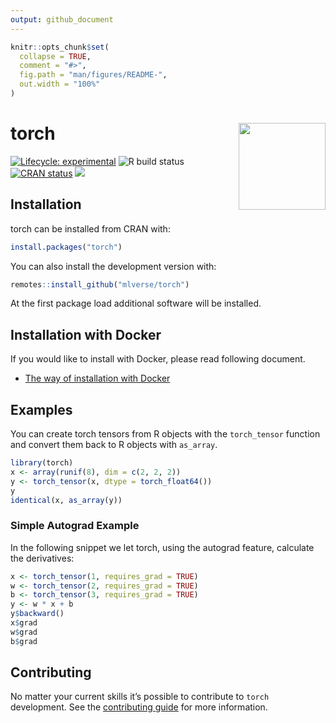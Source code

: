 ```yaml
---
output: github_document
---
```

 
<!-- README.md is generated from README.Rmd. Please edit that file -->

```r
knitr::opts_chunk$set(
  collapse = TRUE,
  comment = "#>",
  fig.path = "man/figures/README-",
  out.width = "100%"
)
```

# torch <a href='https://torch.mlverse.org'><img src='man/figures/torch.png' align="right" height="139" /></a>

[![Lifecycle: experimental](https://img.shields.io/badge/lifecycle-experimental-orange.svg)](https://lifecycle.r-lib.org/articles/stages.html)
![R build status](https://github.com/mlverse/torch/workflows/Test/badge.svg)
[![CRAN status](https://www.r-pkg.org/badges/version/torch)](https://CRAN.R-project.org/package=torch)
[![](https://cranlogs.r-pkg.org/badges/torch)](https://cran.r-project.org/package=torch)

## Installation

torch can be installed from CRAN with:

```r
install.packages("torch")
```

You can also install the development version with:

```r
remotes::install_github("mlverse/torch")
```

At the first package load additional software will be 
installed.

## Installation with Docker
If you would like to install with Docker, please read following document.

* [The way of installation with Docker](https://github.com/mlverse/torch/blob/master/docker/build_env_guide.md)

## Examples

You can create torch tensors from R objects with the `torch_tensor` function and convert them back to R objects with `as_array`.

```r
library(torch)
x <- array(runif(8), dim = c(2, 2, 2))
y <- torch_tensor(x, dtype = torch_float64())
y
identical(x, as_array(y))
```

### Simple Autograd Example

In the following snippet we let torch, using the autograd feature, calculate the derivatives:

```r
x <- torch_tensor(1, requires_grad = TRUE)
w <- torch_tensor(2, requires_grad = TRUE)
b <- torch_tensor(3, requires_grad = TRUE)
y <- w * x + b
y$backward()
x$grad
w$grad
b$grad
```

## Contributing

No matter your current skills it's possible to contribute to `torch` development.
See the [contributing guide](https://torch.mlverse.org/docs/contributing) for more information.